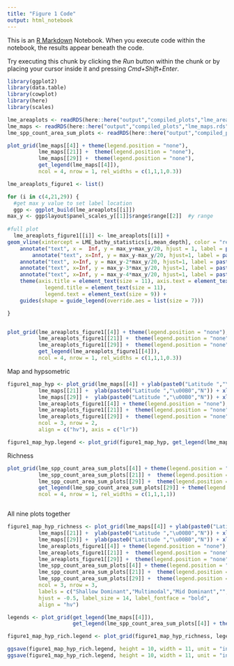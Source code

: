 ```yaml
---
title: "Figure 1 Code"
output: html_notebook
---
```


This is an [R Markdown](http://rmarkdown.rstudio.com) Notebook. When you execute code within the notebook, the results appear beneath the code. 

Try executing this chunk by clicking the *Run* button within the chunk or by placing your cursor inside it and pressing *Cmd+Shift+Enter*. 

```r
library(ggplot2)
library(data.table)
library(cowplot)
library(here)
library(scales)

lme_areaplots <- readRDS(here::here("output","compiled_plots","lme_areaplots.rds"))
lme_maps <- readRDS(here::here("output","compiled_plots","lme_maps.rds"))
lme_spp_count_area_sum_plots <- readRDS(here::here("output","compiled_plots","lme_spp_count_area_sum_plots.rds"))

```

```r

plot_grid(lme_maps[[4]] + theme(legend.position = "none"),
          lme_maps[[21]] +  theme(legend.position = "none"),
          lme_maps[[29]] +  theme(legend.position = "none"),
          get_legend(lme_maps[[4]]),
          ncol = 4, nrow = 1, rel_widths = c(1,1,1,0.3))


```

```r

lme_areaplots_figure1 <- list()

for (i in c(4,21,29)) {
  #get max y value to set label location
  ggp <- ggplot_build(lme_areaplots[[i]])
max_y <- ggp$layout$panel_scales_y[[1]]$range$range[[2]]  #y range
  
#full plot
  lme_areaplots_figure1[[i]] <- lme_areaplots[[i]] +
geom_vline(xintercept = LME_bathy_statistics[i,mean_depth], color = "red") +
    annotate("text", x =  Inf, y = max_y+max_y/20, hjust = 1, label = paste0("\n",LME_bathy_statistics[i,region]," Ocean"), size = 3) +
        annotate("text", x=Inf, y = max_y-max_y/20, hjust=1, label = paste0("Classification: ", LME_bathy_statistics[i,type]), size = 3) +
    annotate("text", x=Inf, y = max_y-2*max_y/20, hjust=1, label = paste0("Dip Test: ", signif(LME_bathy_statistics[i,dip_test],2), " P-value = ", signif(LME_bathy_statistics[i,dip_p_value], 2)), size = 3) +
    annotate("text", x=Inf, y = max_y-3*max_y/20, hjust=1, label = paste0("Skew: ", round(LME_bathy_statistics[i,skew],2)), size = 3) +
    annotate("text", x=Inf, y = max_y-4*max_y/20, hjust=1, label = paste0("Mean: ",round(LME_bathy_statistics[i,mean_depth],2), " m"), size = 3) +
    theme(axis.title = element_text(size = 11), axis.text = element_text(size = 9),
            legend.title = element_text(size = 11),
            legend.text = element_text(size = 9)) +
    guides(shape = guide_legend(override.aes = list(size = 7)))

}


plot_grid(lme_areaplots_figure1[[4]] + theme(legend.position = "none"),
          lme_areaplots_figure1[[21]] +  theme(legend.position = "none"),
          lme_areaplots_figure1[[29]] +  theme(legend.position = "none"),
          get_legend(lme_areaplots_figure1[[4]]),
          ncol = 4, nrow = 1, rel_widths = c(1,1,1,0.3)) 
```

Map and hypsometric 
```r
figure1_map_hyp <- plot_grid(lme_maps[[4]] + ylab(paste0("Latitude ","\u00B0","N")) + xlab(paste0("Longitude ","\u00B0","E")) + theme(legend.position = "none"),
          lme_maps[[21]] +  ylab(paste0("Latitude ","\u00B0","N")) + xlab(paste0("Longitude ","\u00B0","E")) + theme(legend.position = "none", axis.title.y = element_blank()),
          lme_maps[[29]] +  ylab(paste0("Latitude ","\u00B0","N")) + xlab(paste0("Longitude ","\u00B0","E")) + theme(legend.position = "none", axis.title.y = element_blank()),
          lme_areaplots_figure1[[4]] + theme(legend.position = "none"),
          lme_areaplots_figure1[[21]] +  theme(legend.position = "none", axis.title.y = element_blank()),
          lme_areaplots_figure1[[29]] +  theme(legend.position = "none", axis.title.y = element_blank()),
          ncol = 3, nrow = 2,
          align = c("hv"), axis = c("lr"))

figure1_map_hyp.legend <- plot_grid(figure1_map_hyp, get_legend(lme_maps[[4]]), ncol = 2, nrow = 1, rel_widths = c(10,1))
```

Richness
```r
plot_grid(lme_spp_count_area_sum_plots[[4]] + theme(legend.position = "none"),
          lme_spp_count_area_sum_plots[[21]] +  theme(legend.position = "none", axis.title.y = element_blank()),
          lme_spp_count_area_sum_plots[[29]] +  theme(legend.position = "none", axis.title.y = element_blank()),
          get_legend(lme_spp_count_area_sum_plots[[29]] + theme(legend.title = element_text(size = 10), legend.text = element_text(size = 10))),
          ncol = 4, nrow = 1, rel_widths = c(1,1,1,1)) 



```

All nine plots together
```r
figure1_map_hyp_richness <- plot_grid(lme_maps[[4]] + ylab(paste0("Latitude ","\u00B0","N")) + xlab(paste0("Longitude ","\u00B0","E")) + theme(legend.position = "none", plot.margin = ggplot2::margin(1,0,0,0,unit = "cm")),
          lme_maps[[21]] +  ylab(paste0("Latitude ","\u00B0","N")) + xlab(paste0("Longitude ","\u00B0","E")) + theme(legend.position = "none", axis.title.y = element_blank(), plot.margin = ggplot2::margin(1,0,0,0,unit = "cm")),
          lme_maps[[29]] +  ylab(paste0("Latitude ","\u00B0","N")) + xlab(paste0("Longitude ","\u00B0","E")) + theme(legend.position = "none", axis.title.y = element_blank(), plot.margin = ggplot2::margin(1,0,0,0,unit = "cm")),
          lme_areaplots_figure1[[4]] + theme(legend.position = "none"),
          lme_areaplots_figure1[[21]] +  theme(legend.position = "none", axis.title.y = element_blank()),
          lme_areaplots_figure1[[29]] +  theme(legend.position = "none", axis.title.y = element_blank()),
          lme_spp_count_area_sum_plots[[4]] + theme(legend.position = "none"),
          lme_spp_count_area_sum_plots[[21]] +  theme(legend.position = "none", axis.title.y = element_blank()),
          lme_spp_count_area_sum_plots[[29]] +  theme(legend.position = "none", axis.title.y = element_blank()),
          ncol = 3, nrow = 3, 
          labels = c("Shallow Dominant","Multimodal","Mid Dominant","","","","","",""), 
          hjust = -0.5, label_size = 14, label_fontface = "bold", 
          align = "hv")

legends <- plot_grid(get_legend(lme_maps[[4]]), 
                     get_legend(lme_spp_count_area_sum_plots[[4]] + theme(legend.title = element_blank(), legend.text = element_text(size = 11))), nrow  = 2, ncol = 1)

figure1_map_hyp_rich.legend <- plot_grid(figure1_map_hyp_richness, legends, ncol = 2, nrow = 1, rel_widths = c(7,1))

ggsave(figure1_map_hyp_rich.legend, height = 10, width = 11, unit = "in", path = here::here("Figures","Figure1"), filename = "figure1_map_hyp_rich.legend.jpg")
ggsave(figure1_map_hyp_rich.legend, height = 10, width = 11, unit = "in", path = here::here("Figures","Figure1"), filename = "figure1_map_hyp_rich.legend.pdf")
```

